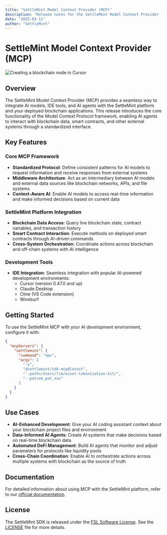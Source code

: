 ```yaml
---
title: "SettleMint Model Context Provider (MCP)"
description: "Release notes for the SettleMint Model Context Provider (MCP)"
date: "2025-03-11"
author: "SettleMint"
---
```


# SettleMint Model Context Provider (MCP)

![Creating a blockchain node in Cursor](./assets/mcp.png)

## Overview

The SettleMint Model Context Provider (MCP) provides a seamless way to integrate
AI models, IDE tools, and AI agents with the SettleMint platform and your
deployed blockchain applications. This release introduces the core functionality
of the Model Context Protocol framework, enabling AI agents to interact with
blockchain data, smart contracts, and other external systems through a
standardized interface.

## Key Features

### Core MCP Framework

- **Standardized Protocol**: Define consistent patterns for AI models to request
  information and receive responses from external systems
- **Middleware Architecture**: Act as an intermediary between AI models and
  external data sources like blockchain networks, APIs, and file systems
- **Context-Aware AI**: Enable AI models to access real-time information and
  make informed decisions based on current data

### SettleMint Platform Integration

- **Blockchain Data Access**: Query live blockchain state, contract variables,
  and transaction history
- **Smart Contract Interaction**: Execute methods on deployed smart contracts
  through AI-driven commands
- **Cross-System Orchestration**: Coordinate actions across blockchain and
  off-chain systems with AI intelligence

### Development Tools

- **IDE Integration**: Seamless integration with popular AI-powered development
  environments:
  - Cursor (version 0.47.0 and up)
  - Claude Desktop
  - Cline (VS Code extension)
  - Windsurf

## Getting Started

To use the SettleMint MCP with your AI development environment, configure it
with:

```json
{
  "mcpServers": {
    "settlemint": {
      "command": "npx",
      "args": [
        "-y",
        "@settlemint/sdk-mcp@latest",
        "--path=/Users/llm/asset-tokenization-kit/",
        "--pat=sm_pat_xxx"
      ]
    }
  }
}
```

## Use Cases

- **AI-Enhanced Development**: Give your AI coding assistant context about your
  blockchain project files and environment
- **Data-Informed AI Agents**: Create AI systems that make decisions based on
  real-time blockchain data
- **Automated DeFi Management**: Build AI agents that monitor and adjust
  parameters for protocols like liquidity pools
- **Cross-Chain Coordination**: Enable AI to orchestrate actions across multiple
  systems with blockchain as the source of truth

## Documentation

For detailed information about using MCP with the SettleMint platform, refer to
our
[official documentation](https://console.settlemint.com/documentation/building-with-settlemint/dev-tools/mcp).

## License

The SettleMint SDK is released under the
[FSL Software License](https://fsl.software). See the
[LICENSE](https://github.com/settlemint/sdk/blob/main/LICENSE) file for more
details.
